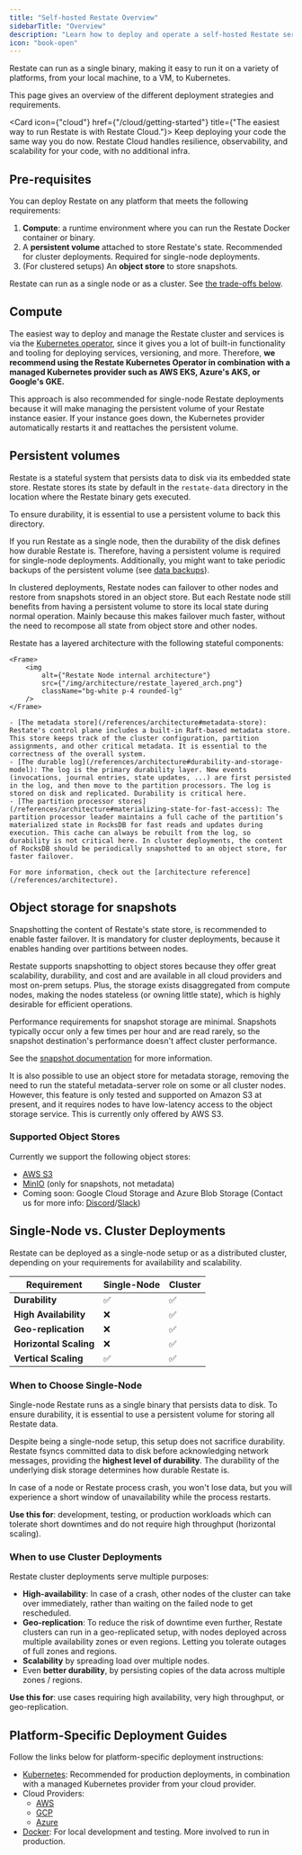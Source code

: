 ```yaml
---
title: "Self-hosted Restate Overview"
sidebarTitle: "Overview"
description: "Learn how to deploy and operate a self-hosted Restate server."
icon: "book-open"
---
```



Restate can run as a single binary, making it easy to run it on a variety of platforms, from your local machine, to a VM, to Kubernetes.

This page gives an overview of the different deployment strategies and requirements.

<Card icon={"cloud"} href={"/cloud/getting-started"} title={"The easiest way to run Restate is with Restate Cloud."}>
    Keep deploying your code the same way you do now.
    Restate Cloud handles resilience, observability, and scalability for your code, with no additional infra.
</Card>

## Pre-requisites

You can deploy Restate on any platform that meets the following requirements:
1. **Compute**: a runtime environment where you can run the Restate Docker container or binary.
2. A **persistent volume** attached to store Restate's state. Recommended for cluster deployments. Required for single-node deployments.
3. (For clustered setups) An **object store** to store snapshots.

Restate can run as a single node or as a cluster. See [the trade-offs below](/server/overview#single-node-vs-cluster-deployments).

## Compute

The easiest way to deploy and manage the Restate cluster and services is via the [Kubernetes operator](/server/deploy/kubernetes), since it gives you a lot of built-in functionality and tooling for deploying services, versioning, and more.
Therefore, **we recommend using the Restate Kubernetes Operator in combination with a managed Kubernetes provider such as AWS EKS, Azure's AKS, or Google's GKE.**

This approach is also recommended for single-node Restate deployments because it will make managing the persistent volume of your Restate instance easier.
If your instance goes down, the Kubernetes provider automatically restarts it and reattaches the persistent volume.

## Persistent volumes

Restate is a stateful system that persists data to disk via its embedded state store.
Restate stores its state by default in the `restate-data` directory in the location where the Restate binary gets executed.

To ensure durability, it is essential to use a persistent volume to back this directory.

If you run Restate as a single node, then the durability of the disk defines how durable Restate is.
Therefore, having a persistent volume is required for single-node deployments.
Additionally, you might want to take periodic backups of the persistent volume (see [data backups](/server/snapshots#data-backups-2)).

In clustered deployments, Restate nodes can failover to other nodes and restore from snapshots stored in an object store.
But each Restate node still benefits from having a persistent volume to store its local state during normal operation.
Mainly because this makes failover much faster, without the need to recompose all state from object store and other nodes.

<Accordion title="What does Restate store?">
    Restate has a layered architecture with the following stateful components:

    <Frame>
        <img
            alt={"Restate Node internal architecture"}
            src={"/img/architecture/restate_layered_arch.png"}
            className="bg-white p-4 rounded-lg"
        />
    </Frame>

    - [The metadata store](/references/architecture#metadata-store): Restate's control plane includes a built-in Raft-based metadata store. This store keeps track of the cluster configuration, partition assignments, and other critical metadata. It is essential to the correctness of the overall system.
    - [The durable log](/references/architecture#durability-and-storage-model): The log is the primary durability layer. New events (invocations, journal entries, state updates, ...) are first persisted in the log, and then move to the partition processors. The log is stored on disk and replicated. Durability is critical here.
    - [The partition processor stores](/references/architecture#materializing-state-for-fast-access): The partition processor leader maintains a full cache of the partition’s materialized state in RocksDB for fast reads and updates during execution. This cache can always be rebuilt from the log, so durability is not critical here. In cluster deployments, the content of RocksDB should be periodically snapshotted to an object store, for faster failover.

    For more information, check out the [architecture reference](/references/architecture).
</Accordion>

## Object storage for snapshots

Snapshotting the content of Restate's state store, is recommended to enable faster failover. It is mandatory for cluster deployments, because it enables handing over partitions between nodes.

Restate supports snapshotting to object stores because they offer great scalability, durability, and cost and are available in all cloud providers and most on-prem setups.
Plus, the storage exists disaggregated from compute nodes, making the nodes stateless (or owning little state), which is highly desirable for efficient operations.

Performance requirements for snapshot storage are minimal. Snapshots typically occur only a few times per hour and are read rarely, so the snapshot destination's performance doesn't affect cluster performance.

See the [snapshot documentation](/server/snapshots#snapshots-2) for more information.

<Note>
    It is also possible to use an object store for metadata storage, removing the need to run the stateful metadata-server role on some or all cluster nodes. However, this feature is only tested and supported on Amazon S3 at present, and it requires nodes to have low-latency access to the object storage service.
    This is currently only offered by AWS S3.
</Note>

### Supported Object Stores
Currently we support the following object stores:
- [AWS S3](/server/deploy/aws#using-s3)
- [MinIO](/server/deploy/kubernetes#minio-object-store) (only for snapshots, not metadata)
- Coming soon: Google Cloud Storage and Azure Blob Storage (Contact us for more info: [Discord](https://discord.com/invite/skW3AZ6uGd)/[Slack](https://join.slack.com/t/restatecommunity/shared_invite/zt-2v9gl005c-WBpr167o5XJZI1l7HWKImA))

## Single-Node vs. Cluster Deployments
Restate can be deployed as a single-node setup or as a distributed cluster, depending on your requirements for availability and scalability.

| Requirement | Single-Node | Cluster |
|-------------|-------------|---------|
| **Durability** | ✅ | ✅ |
| **High Availability** | ❌ | ✅ |
| **Geo-replication** | ❌ | ✅ |
| **Horizontal Scaling** | ❌ | ✅ |
| **Vertical Scaling** | ✅ | ✅ |

### When to Choose Single-Node
Single-node Restate runs as a single binary that persists data to disk. To ensure durability, it is essential to use a persistent volume for storing all Restate data.

Despite being a single-node setup, this setup does not sacrifice durability. Restate fsyncs committed data to disk before acknowledging network messages, providing the **highest level of durability**.
The durability of the underlying disk storage determines how durable Restate is.

In case of a node or Restate process crash, you won't lose data, but you will experience a short window of unavailability while the process restarts.

**Use this for**: development, testing, or production workloads which can tolerate short downtimes and do not require high throughput (horizontal scaling).

### When to use Cluster Deployments
Restate cluster deployments serve multiple purposes:
- **High-availability**: In case of a crash, other nodes of the cluster can take over immediately, rather than waiting on the failed node to get rescheduled.
- **Geo-replication**: To reduce the risk of downtime even further, Restate clusters can run in a geo-replicated setup, with nodes deployed across multiple availability zones or even regions. Letting you tolerate outages of full zones and regions.
- **Scalability** by spreading load over multiple nodes.
- Even **better durability**, by persisting copies of the data across multiple zones / regions.

**Use this for**: use cases requiring high availability, very high throughput, or geo-replication.

## Platform-Specific Deployment Guides
Follow the links below for platform-specific deployment instructions:

- [Kubernetes](/server/deploy/kubernetes): Recommended for production deployments, in combination with a managed Kubernetes provider from your cloud provider.
- Cloud Providers:
  - [AWS](/server/deploy/aws)
  - [GCP](/server/deploy/gcp)
  - [Azure](/server/deploy/azure)
- [Docker](/server/deploy/docker): For local development and testing. More involved to run in production.
